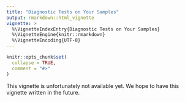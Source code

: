 ```yaml
---
title: "Diagnostic Tests on Your Samples"
output: rmarkdown::html_vignette
vignette: >
  %\VignetteIndexEntry{Diagnostic Tests on Your Samples}
  %\VignetteEngine{knitr::rmarkdown}
  %\VignetteEncoding{UTF-8}
---
```


```r
knitr::opts_chunk$set(
  collapse = TRUE,
  comment = "#>"
)
```

This vignette is unfortunately not available yet. We hope to have this vignette written in the future.
